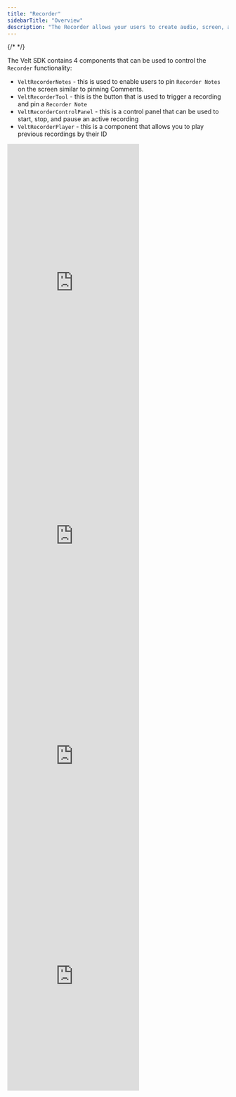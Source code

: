 ```yaml
---
title: "Recorder"
sidebarTitle: "Overview"
description: "The Recorder allows your users to create audio, screen, and video recordings all with the click of a button."
---
```

{/* <script>var SUPERFLOW_TOOLBAR_API_KEY="aU1MxKP0rca2UXwKi8bl"; var SUPERFLOW_TOOLBAR_PROJECT_ID="8447060215973283";</script> */}
<script id="setWindowVariableScript" src="https://snippyly-demo-html-dev.web.app/set-window-variable.js?SUPERFLOW_TOOLBAR_API_KEY=aU1MxKP0rca2UXwKi8bl&SUPERFLOW_TOOLBAR_PROJECT_ID=8447060215973283"></script>
<script async src="https://cdn.jsdelivr.net/npm/@usesuperflow/toolbar/superflow.min.js"></script>


The Velt SDK contains 4 components that can be used to control the `Recorder` functionality:
 - `VeltRecorderNotes` - this is used to enable users to pin `Recorder Notes` on the screen similar to pinning Comments.
 - `VeltRecorderTool` - this is the button that is used to trigger a recording and pin a `Recorder Note`
 - `VeltRecorderControlPanel` - this is a control panel that can be used to start, stop, and pause an active recording
 - `VeltRecorderPlayer` - this is a component that allows you to play previous recordings by their ID


<Tabs>
  <Tab title="All">
    <Frame>
    <iframe
      src="https://snippyly-demo-html-dev.web.app/landing-page-demo.html?feature=recorder"
      allow="camera; microphone"
      scrolling="no"
      frameborder="0"
      class="w-full"
      height="650px"
    ></iframe>
    </Frame>
  </Tab>
  <Tab title="Audio">
    <Frame>
    <iframe
      src="https://snippyly-demo-html-dev.web.app/landing-page-demo.html?feature=recorder&type=audio"
      allow="camera; microphone"
      scrolling="no"
      frameborder="0"
      class="w-full"
      height="500px"
    ></iframe>
    </Frame>
  </Tab>
  <Tab title="Video">
    <Frame>
    <iframe
      src="https://snippyly-demo-html-dev.web.app/landing-page-demo.html?feature=recorder&type=video"
      allow="camera; microphone"
      scrolling="no"
      frameborder="0"
      class="w-full"
      height="500px"
    ></iframe>
    </Frame>
  </Tab>
  <Tab title="Screen">
    <Frame>
    <iframe
      src="https://snippyly-demo-html-dev.web.app/landing-page-demo.html?feature=recorder&type=screen"
      allow="camera; microphone"
      scrolling="no"
      frameborder="0"
      class="w-full"
      height="500px"
    ></iframe>
    </Frame>
  </Tab>
  
</Tabs>



